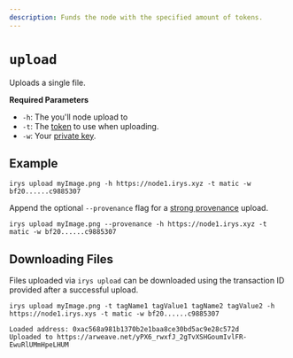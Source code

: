 ```yaml
---
description: Funds the node with the specified amount of tokens.
---
```



# `upload`

Uploads a single file.

**Required Parameters**

<div className="-mt-6" />

-   `-h`: The you'll node upload to
-   `-t`: The [token](/overview/supported-tokens) to use when uploading.
-   `-w`: Your [private key](/developer-docs/cli#private-keys-for-funding-and-signing).

## Example

```console
irys upload myImage.png -h https://node1.irys.xyz -t matic -w bf20......c9885307
```

Append the optional `--provenance` flag for a [strong provenance](/learn/strong-provenance) upload.

```console
irys upload myImage.png --provenance -h https://node1.irys.xyz -t matic -w bf20......c9885307
```

## Downloading Files

Files uploaded via `irys upload` can be downloaded using the transaction ID provided after a successful upload.

```console
irys upload myImage.png -t tagName1 tagValue1 tagName2 tagValue2 -h https://node1.irys.xys -t matic -w bf20......c9885307

Loaded address: 0xac568a981b1370b2e1baa8ce30bd5ac9e28c572d
Uploaded to https://arweave.net/yPX6_rwxfJ_2gTvXSHGoumIvlFR-EwuRlUMmHpeLHUM
```

